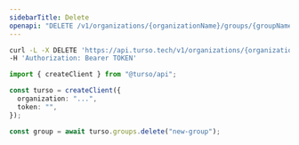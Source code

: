 ```yaml
---
sidebarTitle: Delete
openapi: "DELETE /v1/organizations/{organizationName}/groups/{groupName}"
---
```


<RequestExample>

```bash cURL
curl -L -X DELETE 'https://api.turso.tech/v1/organizations/{organizationName}/groups/{groupName}' \
-H 'Authorization: Bearer TOKEN'
```

```ts Node.js
import { createClient } from "@turso/api";

const turso = createClient({
  organization: "...",
  token: "",
});

const group = await turso.groups.delete("new-group");
```

</RequestExample>
